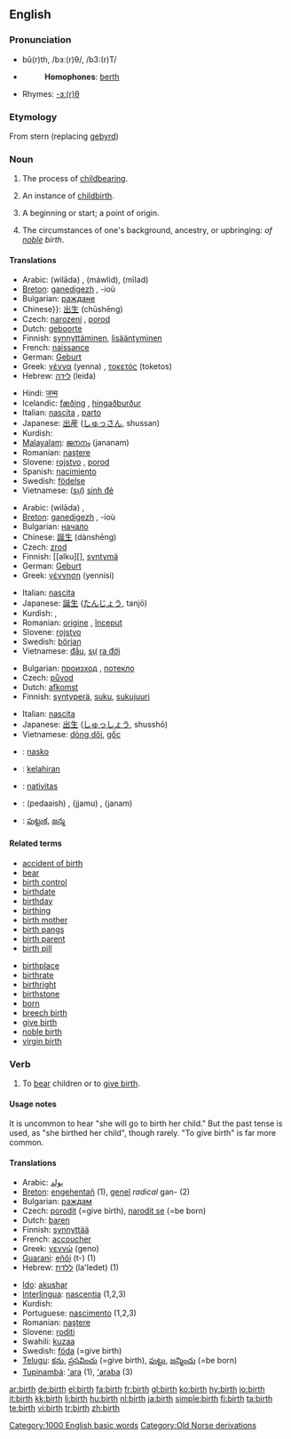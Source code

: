 {{wikipedia|birth (disambiguation)}}
==English==

===Pronunciation===
* bû(r)th, /bɜː(r)θ/, /b3:(r)T/
* {{audio|en-us-birth.ogg|Audio (US)}}
*: '''Homophones''': [[berth]]
* Rhymes: [[Rhymes:English:-ɜː(r)θ|-ɜː(r)θ]]

===Etymology===
From {{ON.}} stern (replacing {{OE.}} [[gebyrd]])

===Noun===
{{wikipedia}}
{{en-noun|s|-}}

# {{uncountable}} The process of [[childbearing]].
# {{countable}} An instance of [[childbirth]].
# {{countable}} A beginning or start; a point of origin.
# {{uncountable}} The circumstances of one's background, ancestry, or upbringing: ''of [[noble]] birth''.

====Translations====
{{trans-top|process of childbearing}}
* Arabic: {{Arab|[[ولادة]]}} (wilāda) {{f}}, {{Arab|[[مولد]]}} (máwlid), {{Arab|[[ميلاد]]}} (mīlad)
* [[Breton]]: [[ganedigezh]] {{f}}, -ioù {{p}}
* Bulgarian: [[раждане]] {{n}}
* Chinese}}: [[出生]] (chūshēng)
* Czech: [[narození]] {{n}}, [[porod]] {{m}}
* Dutch: [[geboorte]] {{f}}
* Finnish: [[synnyttäminen]], [[lisääntyminen]]
* French: [[naissance]] {{f}}
* German: [[Geburt]] {{f}}
* Greek: [[γέννα]] (yenna) {{f}}, [[τοκετός]] (toketos) {{m}}
* Hebrew: [[לידה]] (leida) {{f}}
{{trans-mid}}
* Hindi: [[जन्म]] {{m}}
* Icelandic: [[fæðing]] {{f}}, [[hingaðburður]] {{m}}
* Italian: [[nascita]] {{f}}, [[parto]] {{m}}
* Japanese: [[出産]] ([[しゅっさん]], shussan)
* Kurdish: {{KUchar|[[له‌دایکبوون]]}}
* [[Malayalam]]: [[ജനനം]] (jananam)
* Romanian: [[naştere]] {{f}}
* Slovene: [[rojstvo]] {{n}}, [[porod]] {{m}}
* Spanish: [[nacimiento]] {{m}}
* Swedish: [[födelse]] {{c}}
* Vietnamese: ([[sự]]) [[sinh đẻ]]
{{trans-bottom}}

{{trans-top|beginning or start; a point of origin}}
* Arabic: {{Arab|[[ولادة]]}} (wilāda) {{f}}, {{Arab|[[بداية]]}} {{f}}
* [[Breton]]: [[ganedigezh]] {{f}}, -ioù {{p}}
* Bulgarian: [[начало]] {{n}}
* Chinese: [[誕生]] (dànshēng)
* Czech: [[zrod]] {{m}}
* Finnish: [[alku][], [[syntymä]]
* German: [[Geburt]] {{f}}
* Greek: [[γέννηση]] (yennisi) {{f}}
{{trans-mid}}
* Italian: [[nascita]] {{f}}
* Japanese: [[誕生]] ([[たんじょう]], tanjō)
* Kurdish: {{KUchar|[[سه‌ره‌تا]]}}, {{KUchar|[[له‌دایکبوون]]}}
* Romanian: [[origine]] {{f}}, [[început]] {{n}}
* Slovene: [[rojstvo]] {{n}}
* Swedish: [[början]] {{c}}
* Vietnamese: [[đầu]], [[sự]] [[ra đời]]
{{trans-bottom}}

{{trans-top|circumstances of one's background}}
* Bulgarian: [[произход]] {{m}}, [[потекло]] {{n}}
* Czech: [[původ]] {{m}}
* Dutch: [[afkomst]] {{f}}
* Finnish: [[syntyperä]], [[suku]], [[sukujuuri]]
{{trans-mid}}
* Italian: [[nascita]] {{f}}
* Japanese: [[出生]] ([[しゅっしょう]], shusshō)
* Vietnamese: [[dòng dõi]], [[gốc]]
{{trans-bottom}}

{{checktrans}}
{{trans-top|translations to be checked}}
* {{ttbc|Ido}}: [[nasko]]
* {{ttbc|Indonesian}}: [[lahir|kelahiran]]
* {{ttbc|Latin}}: [[nativitas]] {{f}}
{{trans-mid}}
* {{ttbc|Sindhi}}: {{SDchar|[[پيدائِش]]}} (pedaaish) {{f}}, {{SDchar|[[ڄَمُ]]}} (jjamu) {{m}}, {{SDchar|[[جَنَمُ]]}} (janam) {{m}}
* {{ttbc|Telugu}}: [[పుట్టుక]], [[జన్మ]]
{{trans-bottom}}

====Related terms====
{{rel-top}}
* [[accident of birth]]
* [[bear]]
* [[birth control]]
* [[birthdate]]
* [[birthday]]
* [[birthing]]
* [[birth mother]]
* [[birth pangs]]
* [[birth parent]]
* [[birth pill]]
{{rel-mid}}
* [[birthplace]]
* [[birthrate]]
* [[birthright]]
* [[birthstone]]
* [[born]]
* [[breech birth]]
* [[give birth]]
* [[noble birth]]
* [[virgin birth]]
{{rel-bottom}}

===Verb===
{{en-verb}}

# {{regional}} To [[bear]] children or to [[give birth]].

====Usage notes====
It is uncommon to hear "she will go to birth her child."  But the past tense is used, as "she birthed her child", though rarely. "To give birth" is far more common.

====Translations====
{{trans-top|to birth}}
* Arabic: [[يولد]]
* [[Breton]]: [[engehentañ]] (1), [[genel]] ''radical'' gan- (2)
* Bulgarian: [[раждам]]
* Czech: [[porodit]] (=give birth), [[narodit se]] (=be born)
* Dutch: [[baren]]
* Finnish: [[synnyttää]]
* French: [[accoucher]]
* Greek: [[γεννώ]] (geno)
* [[Guarani]]: [[eñõi]] (t-) (1)
* Hebrew: [[ללדת]] (la'ledet) (1)
{{trans-mid}}
* [[Ido]]: [[akushar]]
* [[Interlingua]]: [[nascentia]] (1,2,3)
* Kurdish: {{KUchar|[[مناڵبوون]]}}
* Portuguese: [[nascimento]] {{m}} (1,2,3)
* Romanian: [[naştere]] {{f}}
* Slovene: [[roditi]]
* Swahili: [[kuzaa]]
* Swedish: [[föda]] (=give birth)
* [[Telugu]]: [[కను]], [[ప్రసవించు]] (=give birth), [[పుట్టు]], [[జన్మించు]] (=be born)
* [[Tupinambá]]: [['ara]] (1), [['araba]] (3)
{{trans-bottom}}

[[Category:1000 English basic words]]
[[Category:Old Norse derivations]]

[[ar:birth]]
[[de:birth]]
[[el:birth]]
[[fa:birth]]
[[fr:birth]]
[[gl:birth]]
[[ko:birth]]
[[hy:birth]]
[[io:birth]]
[[it:birth]]
[[kk:birth]]
[[li:birth]]
[[hu:birth]]
[[nl:birth]]
[[ja:birth]]
[[simple:birth]]
[[fi:birth]]
[[ta:birth]]
[[te:birth]]
[[vi:birth]]
[[tr:birth]]
[[zh:birth]]